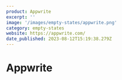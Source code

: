 ```yaml
---
product: Appwrite
excerpt: ''
image: '/images/empty-states/appwrite.png'
category: empty-states
website: https://appwrite.com/
date_published: 2023-08-12T15:19:38.279Z
---
```



# Appwrite

<ContentCard
	alt='Appwrite empty state'
	aspectRatio='16:9'
	src={frontmatter.image}
	width={1280}
/>
